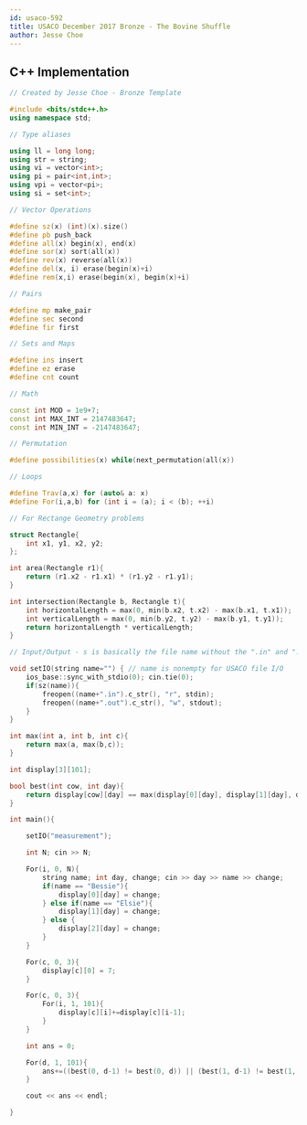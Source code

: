 ```yaml
---
id: usaco-592
title: USACO December 2017 Bronze - The Bovine Shuffle
author: Jesse Choe
---
```


[Official Analysis]: http://www.usaco.org/current/data/sol_measurement_bronze_dec17.html

<LanguageSection>
<CPPSection>

## C++ Implementation

```cpp
// Created by Jesse Choe - Bronze Template

#include <bits/stdc++.h>
using namespace std;

// Type aliases

using ll = long long;
using str = string; 
using vi = vector<int>;
using pi = pair<int,int>;
using vpi = vector<pi>;
using si = set<int>;

// Vector Operations

#define sz(x) (int)(x).size()
#define pb push_back
#define all(x) begin(x), end(x)
#define sor(x) sort(all(x))
#define rev(x) reverse(all(x))
#define del(x, i) erase(begin(x)+i)
#define rem(x,i) erase(begin(x), begin(x)+i)

// Pairs

#define mp make_pair
#define sec second
#define fir first

// Sets and Maps

#define ins insert
#define ez erase
#define cnt count

// Math

const int MOD = 1e9+7;
const int MAX_INT = 2147483647;
const int MIN_INT = -2147483647;

// Permutation

#define possibilities(x) while(next_permutation(all(x))

// Loops

#define Trav(a,x) for (auto& a: x)
#define For(i,a,b) for (int i = (a); i < (b); ++i)

// For Rectange Geometry problems

struct Rectangle{
	int x1, y1, x2, y2;
};

int area(Rectangle r1){
	return (r1.x2 - r1.x1) * (r1.y2 - r1.y1);
}

int intersection(Rectangle b, Rectangle t){
	int horizontalLength = max(0, min(b.x2, t.x2) - max(b.x1, t.x1)); 
	int verticalLength = max(0, min(b.y2, t.y2) - max(b.y1, t.y1));
	return horizontalLength * verticalLength; 
}

// Input/Output - s is basically the file name without the ".in" and ".out"

void setIO(string name="") { // name is nonempty for USACO file I/O
    ios_base::sync_with_stdio(0); cin.tie(0); 
    if(sz(name)){
        freopen((name+".in").c_str(), "r", stdin);
        freopen((name+".out").c_str(), "w", stdout);
    }
}

int max(int a, int b, int c){
	return max(a, max(b,c));
}

int display[3][101];

bool best(int cow, int day){
	return display[cow][day] == max(display[0][day], display[1][day], display[2][day]);
}

int main(){

	setIO("measurement"); 

	int N; cin >> N;

	For(i, 0, N){
		string name; int day, change; cin >> day >> name >> change;
		if(name == "Bessie"){
			display[0][day] = change;
		} else if(name == "Elsie"){
			display[1][day] = change;
		} else {
			display[2][day] = change;
		}
	}

	For(c, 0, 3){
		display[c][0] = 7;
	}

	For(c, 0, 3){
		For(i, 1, 101){
			display[c][i]+=display[c][i-1];
		}
	}

	int ans = 0;

	For(d, 1, 101){
		ans+=((best(0, d-1) != best(0, d)) || (best(1, d-1) != best(1, d)) || (best(2, d-1) != best(2, d)));
	}

	cout << ans << endl;

}
```

</CPPSection>
</LanguageSection>

